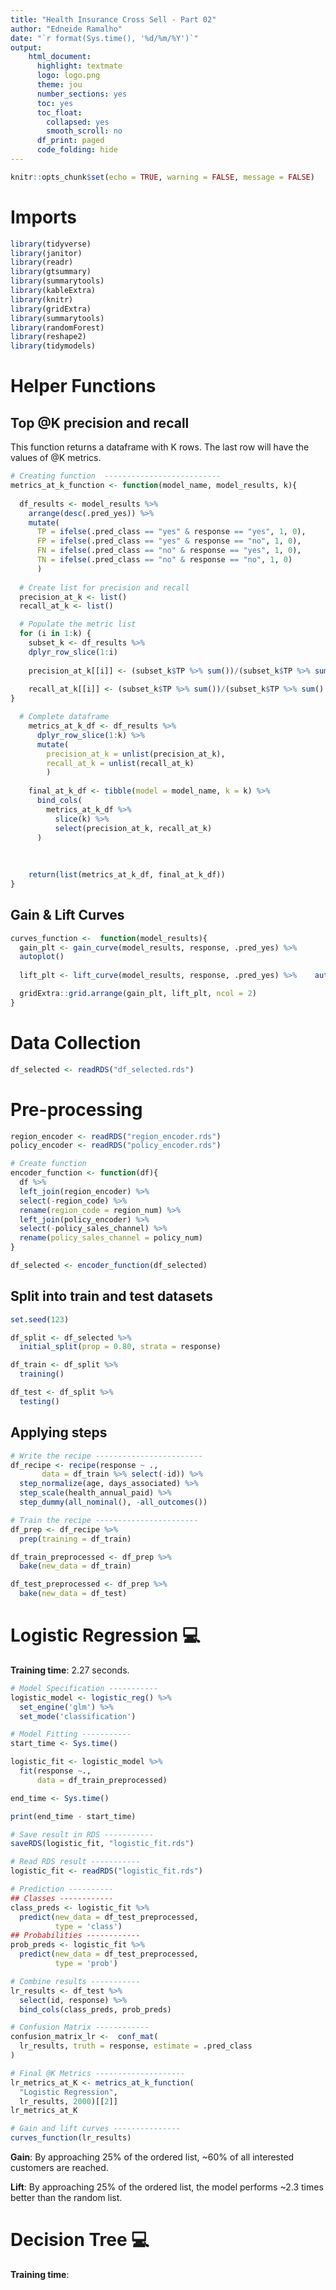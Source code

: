 ```yaml
---
title: "Health Insurance Cross Sell - Part 02"
author: "Edneide Ramalho"
date: "`r format(Sys.time(), '%d/%m/%Y')`"
output: 
    html_document:
      highlight: textmate
      logo: logo.png
      theme: jou
      number_sections: yes
      toc: yes
      toc_float:
        collapsed: yes
        smooth_scroll: no
      df_print: paged
      code_folding: hide
---
```


```r
knitr::opts_chunk$set(echo = TRUE, warning = FALSE, message = FALSE)
```

# Imports

```r
library(tidyverse)
library(janitor)
library(readr)
library(gtsummary)
library(summarytools)
library(kableExtra)
library(knitr)
library(gridExtra)
library(summarytools)
library(randomForest)
library(reshape2)
library(tidymodels)
```

# Helper Functions

## Top @K precision and recall

This function returns a dataframe with K rows. The last row will have the values of @K metrics.

```r
# Creating function  --------------------------
metrics_at_k_function <- function(model_name, model_results, k){
  
  df_results <- model_results %>% 
    arrange(desc(.pred_yes)) %>% 
    mutate(
      TP = ifelse(.pred_class == "yes" & response == "yes", 1, 0),
      FP = ifelse(.pred_class == "yes" & response == "no", 1, 0),
      FN = ifelse(.pred_class == "no" & response == "yes", 1, 0),
      TN = ifelse(.pred_class == "no" & response == "no", 1, 0)
      ) 
  
  # Create list for precision and recall
  precision_at_k <- list()
  recall_at_k <- list()

  # Populate the metric list
  for (i in 1:k) {
    subset_k <- df_results %>% 
    dplyr_row_slice(1:i)
    
    precision_at_k[[i]] <- (subset_k$TP %>% sum())/(subset_k$TP %>% sum() + subset_k$FP %>% sum())
  
    recall_at_k[[i]] <- (subset_k$TP %>% sum())/(subset_k$TP %>% sum() + subset_k$FN %>% sum())
}

  # Complete dataframe
    metrics_at_k_df <- df_results %>% 
      dplyr_row_slice(1:k) %>% 
      mutate(
        precision_at_k = unlist(precision_at_k),
        recall_at_k = unlist(recall_at_k)
        )
    
    final_at_k_df <- tibble(model = model_name, k = k) %>% 
      bind_cols(
        metrics_at_k_df %>% 
          slice(k) %>% 
          select(precision_at_k, recall_at_k)
      )
      
      
    
    return(list(metrics_at_k_df, final_at_k_df))
}
```

## Gain & Lift Curves

```r
curves_function <-  function(model_results){
  gain_plt <- gain_curve(model_results, response, .pred_yes) %>% 
  autoplot()
  
  lift_plt <- lift_curve(model_results, response, .pred_yes) %>%    autoplot()

  gridExtra::grid.arrange(gain_plt, lift_plt, ncol = 2)
}
```

# Data Collection

```r
df_selected <- readRDS("df_selected.rds")
```

# Pre-processing

```r
region_encoder <- readRDS("region_encoder.rds")
policy_encoder <- readRDS("policy_encoder.rds")

# Create function
encoder_function <- function(df){
  df %>% 
  left_join(region_encoder) %>% 
  select(-region_code) %>% 
  rename(region_code = region_num) %>% 
  left_join(policy_encoder) %>% 
  select(-policy_sales_channel) %>% 
  rename(policy_sales_channel = policy_num) 
}
```

```r
df_selected <- encoder_function(df_selected)
```

## Split into train and test datasets

```r
set.seed(123)

df_split <- df_selected %>% 
  initial_split(prop = 0.80, strata = response)

df_train <- df_split %>% 
  training()

df_test <- df_split %>% 
  testing()

```

## Applying steps

```r
# Write the recipe ------------------------
df_recipe <- recipe(response ~ .,
       data = df_train %>% select(-id)) %>% 
  step_normalize(age, days_associated) %>% 
  step_scale(health_annual_paid) %>% 
  step_dummy(all_nominal(), -all_outcomes())

# Train the recipe -----------------------
df_prep <- df_recipe %>% 
  prep(training = df_train)

df_train_preprocessed <- df_prep %>% 
  bake(new_data = df_train)

df_test_preprocessed <- df_prep %>% 
  bake(new_data = df_test)
```

# Logistic Regression 💻 

**Training time**: 2.27 seconds.

```r
# Model Specification -----------
logistic_model <- logistic_reg() %>% 
  set_engine('glm') %>% 
  set_mode('classification')

# Model Fitting -----------
start_time <- Sys.time()

logistic_fit <- logistic_model %>% 
  fit(response ~., 
      data = df_train_preprocessed)

end_time <- Sys.time()

print(end_time - start_time)

# Save result in RDS -----------
saveRDS(logistic_fit, "logistic_fit.rds")
```

```r
# Read RDS result -----------
logistic_fit <- readRDS("logistic_fit.rds")

# Prediction ----------
## Classes ------------
class_preds <- logistic_fit %>% 
  predict(new_data = df_test_preprocessed,
          type = 'class')
## Probabilities ------------
prob_preds <- logistic_fit %>% 
  predict(new_data = df_test_preprocessed,
          type = 'prob')

# Combine results -----------
lr_results <- df_test %>% 
  select(id, response) %>% 
  bind_cols(class_preds, prob_preds)

# Confusion Matrix ------------
confusion_matrix_lr <-  conf_mat(
  lr_results, truth = response, estimate = .pred_class
)

# Final @K Metrics --------------------
lr_metrics_at_K <- metrics_at_k_function(
  "Logistic Regression", 
  lr_results, 2000)[[2]]
lr_metrics_at_K

# Gain and lift curves ---------------
curves_function(lr_results)
```

**Gain**: By approaching 25% of the ordered list, \~60% of all interested customers are reached.

**Lift**: By approaching 25% of the ordered list, the model performs \~2.3 times better than the random list.

# Decision Tree 💻 

**Training time**:

```r

```
